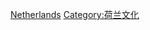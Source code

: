 {{Commonscat|Archives in the Netherlands}}

[[Category:各国档案馆|Netherlands]]
[[Category:荷兰文化|Category:荷兰文化]]